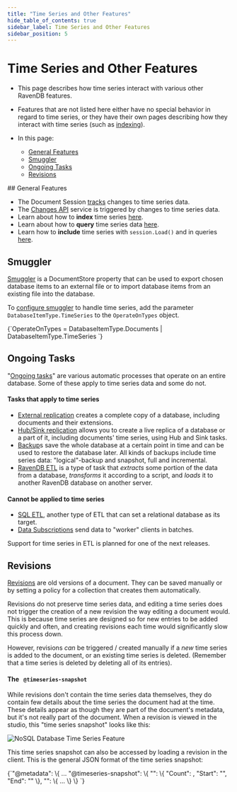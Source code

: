 ```yaml
---
title: "Time Series and Other Features"
hide_table_of_contents: true
sidebar_label: Time Series and Other Features
sidebar_position: 5
---
```



# Time Series and Other Features
<Admonition type="note" title="Note">

* This page describes how time series interact with various other RavenDB 
features.  

* Features that are not listed here either have no special behavior in 
regard to time series, or they have their own pages describing how they 
interact with time series (such as [indexing](../../document-extensions/timeseries/indexing.mdx)).

* In this page:  
  * [General Features](../../document-extensions/timeseries/time-series-and-other-features.mdx#general-features)  
  * [Smuggler](../../document-extensions/timeseries/time-series-and-other-features.mdx#smuggler)  
  * [Ongoing Tasks](../../document-extensions/timeseries/time-series-and-other-features.mdx#ongoing-tasks)  
  * [Revisions](../../document-extensions/timeseries/time-series-and-other-features.mdx#revisions)  

</Admonition>
## General Features  

* The Document Session [tracks](../../client-api/session/what-is-a-session-and-how-does-it-work.mdx#tracking-changes) 
changes to time series data.  
* The [Changes API](../../client-api/changes/what-is-changes-api.mdx) service 
is triggered by changes to time series data.  
* Learn about how to **index** time series [here](../../document-extensions/timeseries/indexing.mdx).  
* Learn about how to **query** time series data [here](../../document-extensions/timeseries/querying/overview-and-syntax.mdx).  
* Learn how to **include** time series with `session.Load()` and in queries 
[here](../../document-extensions/timeseries/client-api/session/include/overview.mdx).  


## Smuggler
[Smuggler](../../client-api/smuggler/what-is-smuggler.mdx) is a DocumentStore 
property that can be used to export chosen database items to an external 
file or to import database items from an existing file into the database.  

To [configure smuggler](../../client-api/smuggler/what-is-smuggler.mdx#databasesmugglerexportoptions) 
to handle time series, add the parameter `DatabaseItemType.TimeSeries` 
to the `OperateOnTypes` object.  

<TabItem value="csharp" label="csharp">
<CodeBlock language="csharp">
{`OperateOnTypes = DatabaseItemType.Documents
                 | DatabaseItemType.TimeSeries
`}
</CodeBlock>
</TabItem>


## Ongoing Tasks
"[Ongoing tasks](../../studio/database/tasks/ongoing-tasks/general-info.mdx)" are 
various automatic processes that operate on an entire database. Some of these 
apply to time series data and some do not.  



#### Tasks that apply to time series

* [External replication](../../server/ongoing-tasks/external-replication.mdx) 
creates a complete copy of a database, including documents and their extensions.  
* [Hub/Sink replication](../../server/ongoing-tasks/hub-sink-replication.mdx) allows you 
to create a live replica of a database or a part of it, including documents' 
time series, using Hub and Sink tasks.  
* [Backup](../../client-api/operations/maintenance/backup/backup-overview.mdx)s save the 
whole database at a certain point in time and can be used to restore the 
database later. All kinds of backups include time series data: "logical"-backup 
and snapshot, full and incremental.  
* [RavenDB ETL](../../server/ongoing-tasks/etl/raven.mdx#time-series) is a type of 
task that _extracts_ some portion of the data from a database, _transforms_ it 
according to a script, and _loads_ it to another RavenDB database on another 
server.  

#### Cannot be applied to time series

* [SQL ETL](../../server/ongoing-tasks/etl/basics.mdx), another type of ETL that 
can set a relational database as its target.  
* [Data Subscriptions](../../client-api/data-subscriptions/what-are-data-subscriptions.mdx) 
send data to "worker" clients in batches.

<Admonition type="info" title="Info">
Support for time series in ETL is planned for one of the next releases.
</Admonition>



## Revisions

[Revisions](../../client-api/session/revisions/what-are-revisions.mdx) are old 
versions of a document. They can be saved manually or by setting a policy for 
a collection that creates them automatically.  

Revisions do not preserve time series data, and editing a time series does 
not trigger the creation of a new revision the way editing a document would. 
This is because time series are designed so for new entries to be added 
quickly and often, and creating revisions each time would significantly slow 
this process down.  

However, revisions _can_ be triggered / created manually if a _new_ time series 
is added to the document, or an existing time series is deleted. (Remember that 
a time series is deleted by deleting all of its entries).  



#### The &nbsp; `@timeseries-snapshot`

While revisions don't contain the time series data themselves, they do contain 
few details about the time series the document had at the time. These details 
appear as though they are part of the document's metadata, but it's not really 
part of the document. When a revision is viewed in the studio, this 
"time series snapshot" looks like this:  

![NoSQL Database Time Series Feature](./assets/TSSnapshot.png)

This time series snapshot can also be accessed by loading a revision in the 
client. This is the general JSON format of the time series snapshot:  

<TabItem value="json" label="json">
<CodeBlock language="json">
{`"@metadata": \{
    ...
    "@timeseries-snapshot": \{
        "<the name of a time series>": \{
            "Count": <the number of entries>,
            "Start": "<timestamp of first entry>",
            "End": "<timestamp of last entry>"
        \},
        "<the name of the next time series>": \{ ... \}
    \}
`}
</CodeBlock>
</TabItem>


